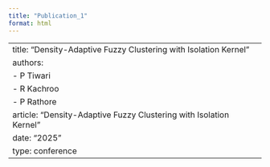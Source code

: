 ```yaml
---
title: "Publication_1"
format: html
---
```


---
title: "Density-Adaptive Fuzzy Clustering with Isolation Kernel"
authors:
  - P Tiwari
  - R Kachroo
  - P Rathore
article: "Density-Adaptive Fuzzy Clustering with Isolation Kernel"
date: "2025"
type: conference
---